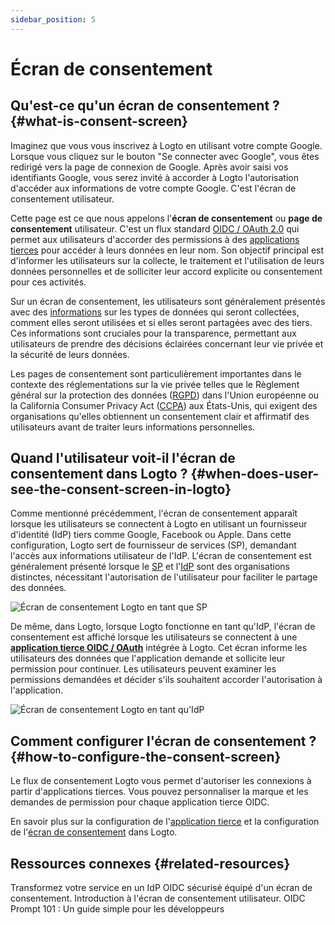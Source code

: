 ```yaml
---
sidebar_position: 5
---
```


# Écran de consentement

## Qu'est-ce qu'un écran de consentement ? \{#what-is-consent-screen}

Imaginez que vous vous inscrivez à Logto en utilisant votre compte Google. Lorsque vous cliquez sur le bouton "Se connecter avec Google", vous êtes redirigé vers la page de connexion de Google. Après avoir saisi vos identifiants Google, vous serez invité à accorder à Logto l'autorisation d'accéder aux informations de votre compte Google. C'est l'écran de consentement utilisateur.

Cette page est ce que nous appelons l'**écran de consentement** ou **page de consentement** utilisateur. C'est un flux standard [OIDC / OAuth 2.0](/integrate-logto/third-party-applications/oidc-oauth-third-party-applications) qui permet aux utilisateurs d'accorder des permissions à des [applications tierces](/integrate-logto/third-party-applications) pour accéder à leurs données en leur nom. Son objectif principal est d'informer les utilisateurs sur la collecte, le traitement et l'utilisation de leurs données personnelles et de solliciter leur accord explicite ou consentement pour ces activités.

Sur un écran de consentement, les utilisateurs sont généralement présentés avec des [informations](/integrate-logto/third-party-applications/oidc-oauth-third-party-applications/consent-screen-branding#customize-the-branding-information) sur les types de données qui seront collectées, comment elles seront utilisées et si elles seront partagées avec des tiers. Ces informations sont cruciales pour la transparence, permettant aux utilisateurs de prendre des décisions éclairées concernant leur vie privée et la sécurité de leurs données.

Les pages de consentement sont particulièrement importantes dans le contexte des réglementations sur la vie privée telles que le Règlement général sur la protection des données ([RGPD](https://gdpr-info.eu/art-4-gdpr/)) dans l'Union européenne ou la California Consumer Privacy Act ([CCPA](https://oag.ca.gov/privacy/ccpa)) aux États-Unis, qui exigent des organisations qu'elles obtiennent un consentement clair et affirmatif des utilisateurs avant de traiter leurs informations personnelles.

## Quand l'utilisateur voit-il l'écran de consentement dans Logto ? \{#when-does-user-see-the-consent-screen-in-logto}

Comme mentionné précédemment, l'écran de consentement apparaît lorsque les utilisateurs se connectent à Logto en utilisant un fournisseur d'identité (IdP) tiers comme Google, Facebook ou Apple. Dans cette configuration, Logto sert de fournisseur de services (SP), demandant l'accès aux informations utilisateur de l'IdP. L'écran de consentement est généralement présenté lorsque le [SP](https://auth.wiki/service-provider) et l'[IdP](https://auth.wiki/identity-provider) sont des organisations distinctes, nécessitant l'autorisation de l'utilisateur pour faciliter le partage des données.

![Écran de consentement Logto en tant que SP](./assets/consent-screen-logto-as-sp.png)

De même, dans Logto, lorsque Logto fonctionne en tant qu'IdP, l'écran de consentement est affiché lorsque les utilisateurs se connectent à une [**application tierce OIDC / OAuth**](/integrate-logto/third-party-applications/oidc-oauth-third-party-applications) intégrée à Logto. Cet écran informe les utilisateurs des données que l'application demande et sollicite leur permission pour continuer. Les utilisateurs peuvent examiner les permissions demandées et décider s'ils souhaitent accorder l'autorisation à l'application.

![Écran de consentement Logto en tant qu'IdP](./assets/consent-screen-logto-as-idp.png)

## Comment configurer l'écran de consentement ? \{#how-to-configure-the-consent-screen}

Le flux de consentement Logto vous permet d'autoriser les connexions à partir d'applications tierces. Vous pouvez personnaliser la marque et les demandes de permission pour chaque application tierce OIDC.

En savoir plus sur la configuration de l'[application tierce](/integrate-logto/third-party-applications/) et la configuration de l'[écran de consentement](/integrate-logto/third-party-applications/oidc-oauth-third-party-applications/consent-screen-branding/) dans Logto.

## Ressources connexes \{#related-resources}

<Url href="https://www.youtube.com/watch?v=sW-C7SRt9OM">
  Transformez votre service en un IdP OIDC sécurisé équipé d'un écran de consentement.
</Url>
<Url href="https://blog.logto.io/user-consent-screen">
  Introduction à l'écran de consentement utilisateur.
</Url>

<Url href="https://blog.logto.io/introducing-oidc-prompt">
  OIDC Prompt 101 : Un guide simple pour les développeurs
</Url>
